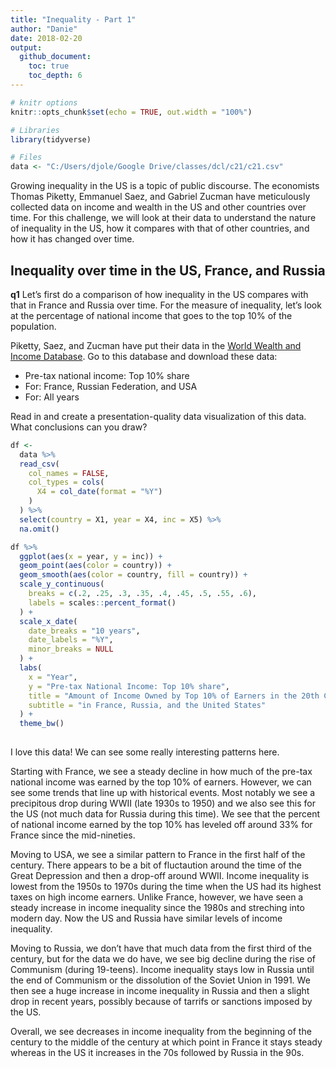 ```yaml
---
title: "Inequality - Part 1"
author: "Danie"
date: 2018-02-20
output: 
  github_document:
    toc: true
    toc_depth: 6
---
```


```r
# knitr options
knitr::opts_chunk$set(echo = TRUE, out.width = "100%")
```

```r
# Libraries
library(tidyverse)

# Files
data <- "C:/Users/djole/Google Drive/classes/dcl/c21/c21.csv"
```

Growing inequality in the US is a topic of public discourse. The economists Thomas Piketty, Emmanuel Saez, and Gabriel Zucman have meticulously collected data on income and wealth in the US and other countries over time. For this challenge, we will look at their data to understand the nature of inequality in the US, how it compares with that of other countries, and how it has changed over time.

## Inequality over time in the US, France, and Russia

__q1__ Let's first do a comparison of how inequality in the US compares with that in France and Russia over time. For the measure of inequality, let's look at the percentage of national income that goes to the top 10% of the population.

Piketty, Saez, and Zucman have put their data in the [World Wealth and Income Database](http://wid.world/). Go to this database and download these data:

* Pre-tax national income: Top 10% share
* For: France, Russian Federation, and USA
* For: All years

Read in and create a presentation-quality data visualization of this data. What conclusions can you draw?

```r
df <-
  data %>%
  read_csv(
    col_names = FALSE,
    col_types = cols(
      X4 = col_date(format = "%Y")
    )
  ) %>%
  select(country = X1, year = X4, inc = X5) %>%
  na.omit()
```

```r
df %>%
  ggplot(aes(x = year, y = inc)) +
  geom_point(aes(color = country)) +
  geom_smooth(aes(color = country, fill = country)) +
  scale_y_continuous(
    breaks = c(.2, .25, .3, .35, .4, .45, .5, .55, .6),
    labels = scales::percent_format()
  ) +
  scale_x_date(
    date_breaks = "10 years",
    date_labels = "%Y",
    minor_breaks = NULL
  ) +
  labs(
    x = "Year",
    y = "Pre-tax National Income: Top 10% share",
    title = "Amount of Income Owned by Top 10% of Earners in the 20th Century",
    subtitle = "in France, Russia, and the United States"
  ) + 
  theme_bw()
  
```

I love this data! We can see some really interesting patterns here. 

Starting with France, we see a steady decline in how much of the pre-tax national income was earned by the top 10% of earners. However, we can see some trends that line up with historical events. Most notably we see a precipitous drop during WWII (late 1930s to 1950) and we also see this for the US (not much data for Russia during this time). We see that the percent of national income earned by the top 10% has leveled off around 33% for France since the mid-nineties. 

Moving to USA, we see a similar pattern to France in the first half of the century. There appears to be a bit of fluctaution around the time of the Great Depression and then a drop-off around WWII. Income inequality is lowest from the 1950s to 1970s during the time when the US had its highest taxes on high income earners. Unlike France, however, we have seen a steady increase in income inequality since the 1980s and streching into modern day. Now the US and Russia have similar levels of income inequality.

Moving to Russia, we don't have that much data from the first third of the century, but for the data we do have, we see big decline during the rise of Communism (during 19-teens). Income inequality stays low in Russia until the end of Communism or the dissolution of the Soviet Union in 1991. We then see a huge increase in income inequality in Russia and then a slight drop in recent years, possibly because of tarrifs or sanctions imposed by the US.

Overall, we see decreases in income inequality from the beginning of the century to the middle of the century at which point in France it stays steady whereas in the US it increases in the 70s followed by Russia in the 90s.

